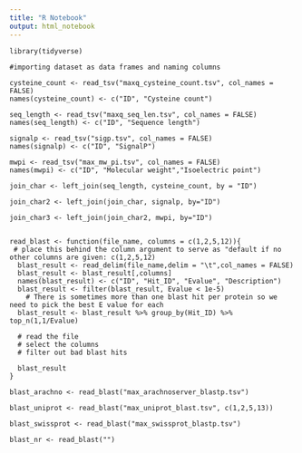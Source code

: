 ```yaml
---
title: "R Notebook"
output: html_notebook
---
```


```general_characteristics

library(tidyverse)

#importing dataset as data frames and naming columns

cysteine_count <- read_tsv("maxq_cysteine_count.tsv", col_names = FALSE)
names(cysteine_count) <- c("ID", "Cysteine count")

seq_length <- read_tsv("maxq_seq_len.tsv", col_names = FALSE)
names(seq_length) <- c("ID", "Sequence length")

signalp <- read_tsv("sigp.tsv", col_names = FALSE)
names(signalp) <- c("ID", "SignalP")

mwpi <- read_tsv("max_mw_pi.tsv", col_names = FALSE)
names(mwpi) <- c("ID", "Molecular weight","Isoelectric point")
```


```join_general_char_datafr

join_char <- left_join(seq_length, cysteine_count, by = "ID")

join_char2 <- left_join(join_char, signalp, by="ID")

join_char3 <- left_join(join_char2, mwpi, by="ID")


```

```blast_filtering_function

read_blast <- function(file_name, columns = c(1,2,5,12)){
 # place this behind the column argument to serve as "default if no other columns are given: c(1,2,5,12) 
  blast_result <- read_delim(file_name,delim = "\t",col_names = FALSE)
  blast_result <- blast_result[,columns]
  names(blast_result) <- c("ID", "Hit_ID", "Evalue", "Description")
  blast_result <- filter(blast_result, Evalue < 1e-5)
    # There is sometimes more than one blast hit per protein so we need to pick the best E value for each
  blast_result <- blast_result %>% group_by(Hit_ID) %>% top_n(1,1/Evalue)
  
  # read the file
  # select the columns
  # filter out bad blast hits

  blast_result
}
```

```using_function_for_blast_databases

blast_arachno <- read_blast("max_arachnoserver_blastp.tsv")

blast_uniprot <- read_blast("max_uniprot_blast.tsv", c(1,2,5,13))

blast_swissprot <- read_blast("max_swissprot_blastp.tsv")

blast_nr <- read_blast("")
```

```join_char_table_to_blast_dataframes


```

```r

```

